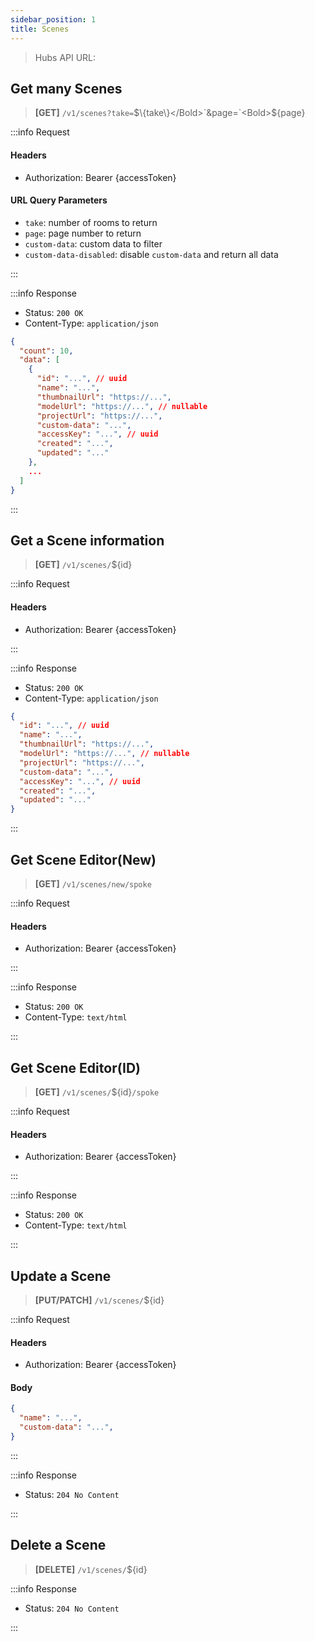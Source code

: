 ```yaml
---
sidebar_position: 1
title: Scenes
---
```



> Hubs API URL: <a><APIUrl /></a>

## Get many Scenes

> **[GET]** `/v1/scenes?take=`<Bold>$\{take\}</Bold>`&page=`<Bold>$\{page\}</Bold>

:::info Request

#### Headers
- Authorization: Bearer {accessToken}

#### URL Query Parameters
- `take`: number of rooms to return
- `page`: page number to return
- `custom-data`: custom data to filter
- `custom-data-disabled`: disable `custom-data` and return all data

:::

:::info Response

- Status: `200 OK`
- Content-Type: `application/json`

```json
{
  "count": 10,
  "data": [
    {
      "id": "...", // uuid
      "name": "...",
      "thumbnailUrl": "https://...",
      "modelUrl": "https://...", // nullable
      "projectUrl": "https://...",
      "custom-data": "...",
      "accessKey": "...", // uuid
      "created": "...",
      "updated": "..."
    },
    ...
  ]
}
```

:::

## Get a Scene information

> **[GET]** `/v1/scenes/`<Bold>$\{id\}</Bold>

:::info Request

#### Headers
- Authorization: Bearer {accessToken}

:::

:::info Response

- Status: `200 OK`
- Content-Type: `application/json`

```json
{
  "id": "...", // uuid
  "name": "...",
  "thumbnailUrl": "https://...",
  "modelUrl": "https://...", // nullable
  "projectUrl": "https://...",
  "custom-data": "...",
  "accessKey": "...", // uuid
  "created": "...",
  "updated": "..."
}
```

:::

## Get Scene Editor(New)

> **[GET]** `/v1/scenes/new/spoke`

:::info Request

#### Headers
- Authorization: Bearer {accessToken}

:::

:::info Response

- Status: `200 OK`
- Content-Type: `text/html`

:::

## Get Scene Editor(ID)

> **[GET]** `/v1/scenes/`<Bold>$\{id\}</Bold>`/spoke`

:::info Request

#### Headers
- Authorization: Bearer {accessToken}

:::

:::info Response

- Status: `200 OK`
- Content-Type: `text/html`

:::

## Update a Scene

> **[PUT/PATCH]** `/v1/scenes/`<Bold>$\{id\}</Bold>

:::info Request

#### Headers
- Authorization: Bearer {accessToken}

#### Body
```json
{
  "name": "...",
  "custom-data": "...",
}
```

:::

:::info Response

- Status: `204 No Content`

:::

## Delete a Scene

> **[DELETE]** `/v1/scenes/`<Bold>$\{id\}</Bold>

:::info Response

- Status: `204 No Content`

:::
